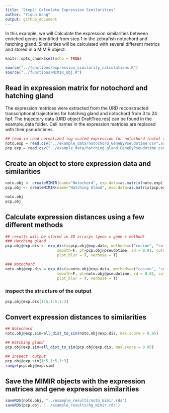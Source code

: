 ```yaml
---
title: 'Step2: Calculate Expression Similarities'
author: "Yiqun Wang"
output: github_document
---
```

In this example, we will 
Calculate the expression similarities between enriched genes identified from step 1 in the zebrafish notochord and hatching gland. Similarities will be calculated with several different metrics and stored in a MIMIR object.
```r
knitr::opts_chunk$set(echo = TRUE)
```

```r
source("../functions/expression_similarity_calculations.R")
source("../functions/MIMIR_obj.R")
```

## Read in expression matrix for notochord and hatching gland
The expression matrices were extracted from the URD reconstructed transcriptional trajectories for hatching gland and notochord from 3 to 24 hpf. The trajectory data (URD object DraftTree.rds) can be found in the example_data folder. Cell names in the expression matrices are replaced with their pseudotimes. 
```r
## read in read normalized log scaled expression for notochord (noto) and hatching gland (pcp, prechordal plate)
noto.exp = read.csv("../example_data/notochord_GeneByPseudotime.csv",as.is = T, stringsAsFactors = F,check.names = F,row.names = 1)
pcp.exp = read.csv("../example_data/hatching_gland_GeneByPseudotime.csv",as.is = T, stringsAsFactors = F,check.names = F,row.names = 1)
```

## Create an object to store expression data and similarities
```r
noto.obj <- createMIMIR(name="Notochord", exp.data=as.matrix(noto.exp))
pcp.obj <- createMIMIR(name="Hatching Gland", exp.data=as.matrix(pcp.exp))

noto.obj
pcp.obj
```

## Calculate expression distances using a few different methods
```r
## results will be stored in 3D arrarys (gene x gene x method)
### Hatching gland
pcp.obj@exp.dis <- exp_dis(x=pcp.obj@exp.data, methods=c("cosine", "soft_cosine", "euclidean", "JS"), 
                       smooth=F, pt=pcp.obj@pseudotime, sd = 0.01, cutoff=4,
                       plot_blur = T, verbose = T)

### Notochord
noto.obj@exp.dis = exp_dis(x=noto.obj@exp.data, methods=c("cosine", "soft_cosine", "euclidean", "JS"), 
                       smooth=F, pt=noto.obj@pseudotime, sd = 0.01, cutoff=4,
                       plot_blur = T, verbose = T)
```

### inspect the structure of the output
```r
pcp.obj@exp.dis[1:5,1:5,1:3]
```

## Convert expression distances to similarities
```r
## Notochord
noto.obj@exp.sim=all_dist_to_sim(noto.obj@exp.dis, max.score = 0.95)

## Hatching gland
pcp.obj@exp.sim=all_dist_to_sim(pcp.obj@exp.dis, max.score = 0.95)

## inspect  output
pcp.obj@exp.sim[1:5,1:5,1:3]
range(pcp.obj@exp.sim)
```

## Save the MIMIR objects with the expression matrices and gene expression similarities
```r
saveRDS(noto.obj, "../example_results/noto_mimir.rds")
saveRDS(pcp.obj, "../example_results/hg_mimir.rds")
```
